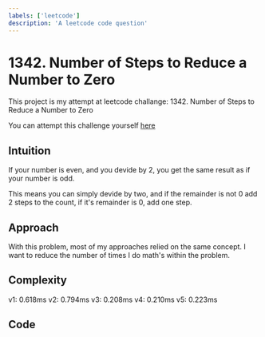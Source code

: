 ```yaml
---
labels: ['leetcode']
description: 'A leetcode code question'
---
```


# 1342. Number of Steps to Reduce a Number to Zero

This project is my attempt at leetcode challange:
1342. Number of Steps to Reduce a Number to Zero

You can attempt this challenge yourself [here](https://leetcode.com/problems/number-of-steps-to-reduce-a-number-to-zero/)

## Intuition

If your number is even, and you devide by 2,
you get the same result as if your number is odd.

This means you can simply devide by two,
and if the remainder is not 0 add 2 steps to the count,
if it's remainder is 0, add one step.

## Approach

<!-- Describe your approach to solving the problem. -->

With this problem, most of my approaches relied on the same concept.
I want to reduce the number of times I do math's within the problem.

## Complexity

v1: 0.618ms
v2: 0.794ms
v3: 0.208ms
v4: 0.210ms
v5: 0.223ms

## Code

```ts

```
